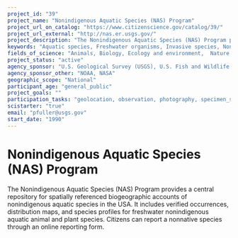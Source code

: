 ```yaml
---
project_id: "39"
project_name: "Nonindigenous Aquatic Species (NAS) Program"
project_url_on_catalog: "https://www.citizenscience.gov/catalog/39/"
project_url_external: "http://nas.er.usgs.gov/"
project_description: "The Nonindigenous Aquatic Species (NAS) Program provides a central repository for spatially referenced biogeographic accounts of nonindigenous aquatic species in the USA. It includes verified occurrences, distribution maps, and species profiles for freshwater nonindigenous aquatic animal and plant species. Citizens can report a nonnative species through an online reporting form."
keywords: "Aquatic species, Freshwater organisms, Invasive species, Nonnative, Nonindigenous, Plants"
fields_of_science: "Animals, Biology, Ecology and environment,  Nature and outdoors, Ocean/water and marine"
project_status: "active"
agency_sponsor: "U.S. Geological Survey (USGS), U.S. Fish and Wildlife Service, National Science Foundation (NSF), National Park Service (NPS)"
agency_sponsor_other: "NOAA, NASA"
geographic_scope: "National"
participant_age: "general_public"
project_goals: ""
participation_tasks: "geolocation, observation, photography, specimen_sample_collection, identification, site_selection_description"
scistarter: "true"
email: "pfuller@usgs.gov"
start_date: "1990"
---
```


# Nonindigenous Aquatic Species (NAS) Program

The Nonindigenous Aquatic Species (NAS) Program provides a central repository for spatially referenced biogeographic accounts of nonindigenous aquatic species in the USA. It includes verified occurrences, distribution maps, and species profiles for freshwater nonindigenous aquatic animal and plant species. Citizens can report a nonnative species through an online reporting form.
